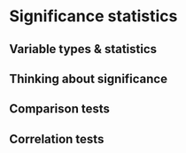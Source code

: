 # Significance statistics

## Variable types & statistics

## Thinking about significance

## Comparison tests

## Correlation tests










